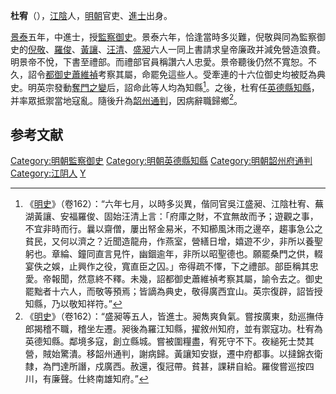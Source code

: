 '''杜宥'''（{{bd|？||？||catIdx=D杜}}），[[江陰|江陰]]人，[[明朝|明朝]]官吏、[[進士|進士]]出身。

[[景泰_(明朝)|景泰]]五年，中進士，授[[監察御史|監察御史]]。景泰六年，恰逢當時多災難，倪敬與同為監察御史的[[倪敬|倪敬]]、[[羅俊_(正統進士)|羅俊]]、[[黃讓|黃讓]]、[[汪清_(景泰進士)|汪清]]、[[盛昶|盛昶]]六人一同上書請求皇帝廉政并減免營造浪費。明景帝不悅，下書至禮部。而禮部官員稱讚六人忠愛。景帝聽後仍然不寬恕。不久，詔令[[都御史|都御史]][[蕭維禎|蕭維禎]]考察其屬，命罷免這些人。受牽連的十六位御史均被貶為典史。明英宗發動[[奪門之變|奪門之變]]后，詔命此等人均為知縣<ref>《[[明史|明史]]》（卷162）：“六年七月，以時多災異，偕同官吳江盛昶、江陰杜宥、蕪湖黃讓、安福羅俊、固始汪清上言：「府庫之財，不宜無故而予；遊觀之事，不宜非時而行。曩以齋僧，屢出帑金易米，不知櫛風沐雨之邊卒，趨事急公之貧民，又何以濟之？近聞造龍舟，作燕室，營繕日增，嬉遊不少，非所以養聖躬也。章綸、鐘同直言見忤，幽錮逾年，非所以昭聖德也。願罷桑門之供，輟宴佚之娛，止興作之役，寬直臣之囚。」帝得疏不懌，下之禮部。部臣稱其忠愛。帝報聞，然意終不釋。未幾，詔都御史蕭維禎考察其屬，諭令去之。御史罷黜者十六人，而敬等預焉；皆謫為典史，敬得廣西宜山。英宗復辟，詔皆授知縣，乃以敬知祥符。”</ref>。之後，杜宥任[[英德縣|英德縣]][[知縣|知縣]]，并率眾抵禦當地寇亂。隨後升為[[韶州|韶州]][[通判|通判]]，因病辭職歸鄉<ref>《[[明史|明史]]》（卷162）：“盛昶等五人，皆進士。昶雋爽負氣。嘗按廣東，劾巡撫侍郎揭稽不職，稽坐左遷。昶後為羅江知縣，擢敘州知府，並有禦寇功。杜宥為英德知縣。鄰境多寇，創立縣城。嘗被圍糧盡，宥死守不下。夜縋死士焚其營，賊始驚潰。移韶州通判，謝病歸。黃讓知安嶽，遷中府都事。以撻錦衣衛隸，為門達所譖，戍廣西。赦還，復冠帶。貧甚，課耕自給。羅俊嘗巡按四川，有廉聲。仕終南雄知府。”</ref>。

==参考文献==
{{wikisource|明史/卷162}}
{{Reflist}}

{{明朝人物小作品}}
{{景泰五年甲戌科殿試金榜}}

[[Category:明朝監察御史|Category:明朝監察御史]]
[[Category:明朝英德縣知縣|Category:明朝英德縣知縣]]
[[Category:明朝韶州府通判|Category:明朝韶州府通判]]
[[Category:江阴人|Category:江阴人]]
[[Category:杜姓|Y]]
